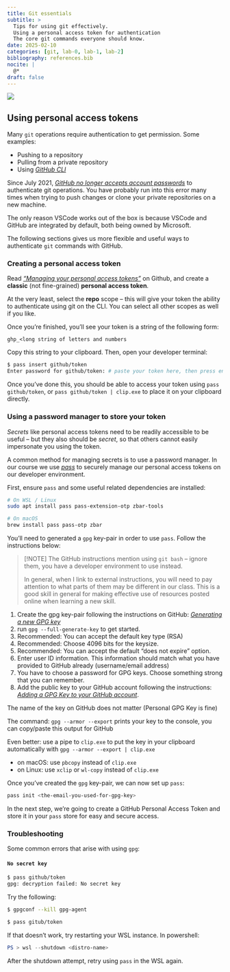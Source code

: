 ```yaml
---
title: Git essentials
subtitle: >
  Tips for using git effectively.
  Using a personal access token for authentication
  The core git commands everyone should know.
date: 2025-02-10
categories: [git, lab-0, lab-1, lab-2]
bibliography: references.bib
nocite: |
  @*
draft: false
---
```


::: {.column-margin}

![](assets/git-logo.png)

:::

## Using personal access tokens

Many `git` operations require authentication to get permission. Some
examples:

- Pushing to a repository
- Pulling from a private repository
- Using [*GitHub CLI*](https://cli.github.com/)

Since July 2021, [*GitHub no longer accepts account
passwords*](https://github.blog/2020-12-15-token-authentication-requirements-for-git-operations/#what-you-need-to-do-today)
to authenticate git operations. You have probably run into this error many times when trying to push changes or clone your private repositories on a new machine.

The only reason VSCode works out of the box is because VSCode and GitHub are integrated by default, both being owned by Microsoft.

The following sections gives us more flexible and useful ways to authenticate `git` commands with GitHub.

### Creating a personal access token

Read [*"Managing your personal access tokens"*](https://docs.github.com/en/authentication/keeping-your-account-and-data-secure/managing-your-personal-access-tokens)
on Github, and create a **classic** (not fine-grained) **personal access
token**.

At the very least, select the **repo** scope -- this will give your
token the ability to authenticate using git on the CLI. You can select
all other scopes as well if you like.

Once you're finished, you'll see your token is a string of the following form:

```
ghp_<long string of letters and numbers
```

Copy this string to your clipboard. Then, open your developer terminal:

```bash
$ pass insert github/token
Enter password for github/token: # paste your token here, then press enter
```

Once you've done this, you should be able to access your token using `pass github/token`, or `pass github/token | clip.exe` to place it on your clipboard directly.

### Using a password manager to store your token

*Secrets* like personal access tokens need to be readily accessible to be useful -- but they also should be *secret*, so that others cannot easily impersonate you using the token.

A common method for managing secrets is to use a password manager. In our course we use [*pass*](https://www.passwordstore.org/) to securely manage our personal access tokens on our developer environment.

First, ensure `pass` and some useful related dependencies are installed:

```bash
# On WSL / Linux
sudo apt install pass pass-extension-otp zbar-tools

# On macOS
brew install pass pass-otp zbar
```

You'll need to generated a `gpg` key-pair in order to use `pass`. Follow the instructions below:

> [!NOTE]
> The GitHub instructions mention using `git bash` -- ignore them, you have a developer environment to use instead.
>
> In general, when I link to external instructions, you will need to pay attention to what parts of them may be different
> in our class. This is a good skill in general for making effective use of resources posted online when learning a new skill.

1. Create the gpg key-pair following the instructions on GitHub: [*Generating a new GPG key*](https://docs.github.com/en/authentication/managing-commit-signature-verification/generating-a-new-gpg-key)
1. run `gpg --full-generate-key` to get started.
1. Recommended: You can accept the default key type (RSA)
1. Recommended: Choose 4096 bits for the keysize.
1. Recommended: You can accept the default "does not expire" option.
1. Enter user ID information. This information should match what you have provided to GitHub already (username/email address)
1. You have to choose a password for GPG keys. Choose something strong that you can remember.
1. Add the public key to your GitHub account following the instructions: [*Adding a GPG Key to your GitHub account*](https://docs.github.com/en/authentication/managing-commit-signature-verification/adding-a-gpg-key-to-your-github-account).

The name of the key on GitHub does not matter (Personal GPG Key is fine)

The command: `gpg --armor --export` prints your key to the console, you can copy/paste this output for GitHub

Even better: use a pipe to `clip.exe` to put the key in your clipboard automatically with `gpg --armor --export | clip.exe`

- on macOS: use `pbcopy` instead of `clip.exe`
- on Linux: use `xclip` or `wl-copy` instead of `clip.exe`

Once you've created the `gpg` key-pair, we can now set up `pass`:

```bash
pass init <the-email-you-used-for-gpg-key>
```

In the next step, we're going to create a GitHub Personal Access Token and store it in your `pass` store for easy and secure access.

### Troubleshooting

Some common errors that arise with using `gpg`:

#### `No secret key`

```bash {filename=bash}
$ pass github/token
gpg: decryption failed: No secret key
```

Try the following:

```bash {filename=bash}
$ gpgconf --kill gpg-agent

$ pass gitub/token
```

If that doesn't work, try restarting your WSL instance. In powershell:

```powershell {filename=Powershell}
PS > wsl --shutdown <distro-name>
```

After the shutdown attempt, retry using `pass` in the WSL again.
